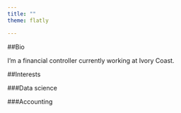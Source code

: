 ```yaml
---
title: ""
theme: flatly

---
```


##Bio

I'm a financial controller currently working at Ivory Coast.

##Interests


###Data science


###Accounting



